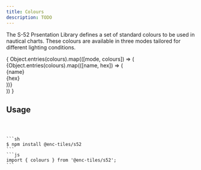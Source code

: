 ```yaml
---
title: Colours
description: TODO
---
```


The S-52 Prsentation Library defines a set of standard colours to be used in nautical charts. These colours are available in three modes tailored for different lighting conditions.

<Tabs>
  {
    Object.entries(colours).map(([mode, colours]) => (
      <TabItem
        icon={{ DAY: "sun", DUSK: "starlight", NIGHT: "moon" }[mode] ?? ""}
        label={mode}
      >
        <div class="not-content">
          <div class="grid grid-cols-[repeat(auto-fill,minmax(6rem,1fr))] gap-4">
            {Object.entries(colours).map(([name, hex]) => (
              <div id={`${mode}-${name}`} class="flex flex-row gap-2 shrink-0">
                <div
                  class="aspect-square w-10 h-10"
                  style={`background-color: ${hex};`}
                >
                </div>
                <div class="flex flex-col text-sm">
                  <div>{name}</div>
                  <div>{hex}</div>
                </div>
              </div>
            ))}
          </div>
        </div>
      </TabItem>
    ))
  }
</Tabs>


## Usage

<Tabs>
  <TabItem icon="json" label="JSON">
    <Code code={JSON.stringify(colours, null, 2)} lang="json" title="colours.json" />
  </TabItem>
  <TabItem icon="javascript" label="JavaScript">
```sh
$ npm install @enc-tiles/s52
```
```js
import { colours } from '@enc-tiles/s52';
```
  </TabItem>
</Tabs>
